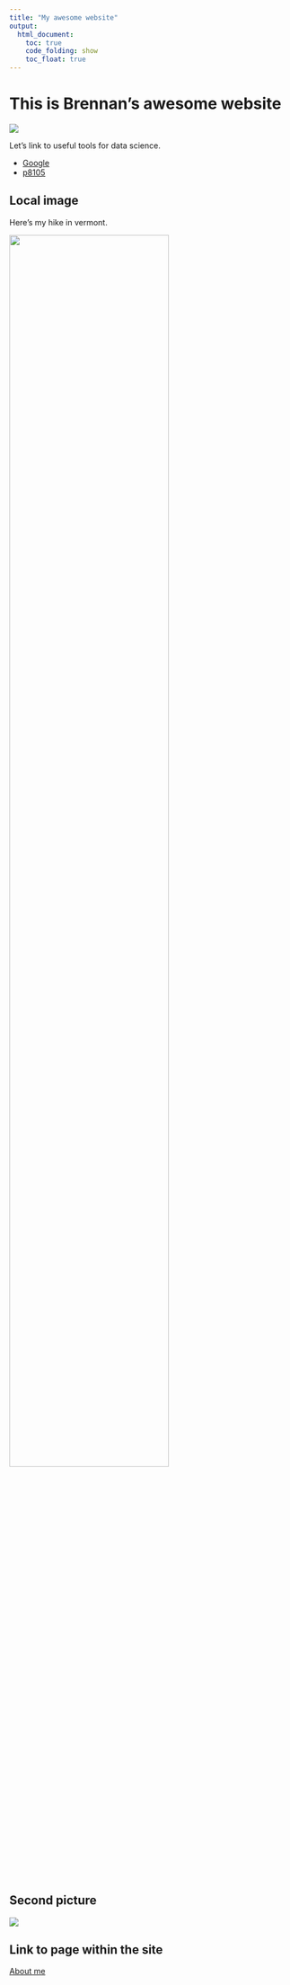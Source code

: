 ```yaml
---
title: "My awesome website"
output: 
  html_document:
    toc: true
    code_folding: show
    toc_float: true
---
```


# This is Brennan's awesome website

![](https://media.giphy.com/media/drXGoW1iudhKw/giphy.gif)


Let's link to useful tools for data science.

* [Google](https://www.google.com)
* [p8105](https://www.p8105.com)

## Local image

Here's my hike in vermont.

<img src="images/vermont.jpeg" style="width:75%">

## Second picture

![](images/wedding.jpeg)


## Link to page within the site

[About me](about.html)

